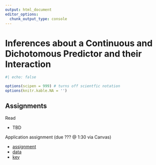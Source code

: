```yaml
--- 
output: html_document 
editor_options:  
  chunk_output_type: console
--- 
```

 

# Inferences about a Continuous and Dichotomous Predictor and their Interaction {.unnumbered}

```r
#| echo: false

options(scipen = 999) # turns off scientfic notation
options(knitr.kable.NA = '')
```

## Assignments

Read

- TBD 

Application assignment (due ??? @ 1:30 via Canvas)

- [assignment]()
- [data]()
- [key]()


